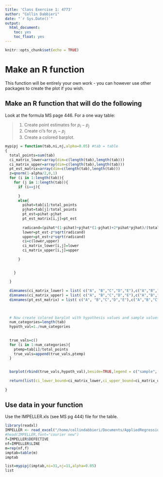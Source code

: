 ```yaml
---
title: 'Class Exercise 1: 4773'
author: "Collin Dabbieri"
date: "`r Sys.Date()`"
output: 
  html_document:
    toc: yes
    toc_float: yes
---
```


```r
knitr::opts_chunk$set(echo = TRUE)
```

# Make an R function
This function will be entirely your own work - you can however use other packages to create the plot if you wish.

## Make an R function that will do the following
Look at the formula MS page 446.
For a one way table:

>
  1. Create point estimates for $p_i-p_j$
  2. Create ci's for $p_i-p_j$
  3. Create a colored barplot.
  
```r
mypipj = function(tab,ni,nj,alpha=0.05) #tab = table
{
  total_points=sum(tab)
  ci_matrix_lower=array(dim=c(length(tab),length(tab)))
  ci_matrix_upper=array(dim=c(length(tab),length(tab)))
  pt_est_matrix=array(dim=c(length(tab),length(tab)))
  z=qnorm(1-alpha/2,0,1)
  for (i in 1:length(tab)){
    for (j in 1:length(tab)){
      if (i==j){
        
      }
      else{
        pihat=tab[i]/total_points
        pjhat=tab[j]/total_points
        pt_est=pihat-pjhat
        pt_est_matrix[i,j]=pt_est
      
        radicand=(pihat*(1-pihat)+pjhat*(1-pjhat)+2*pihat*pjhat)/(total_points)
        lower=pt_est-z*sqrt(radicand)
        upper=pt_est+z*sqrt(radicand)
        ci=c(lower,upper)
        ci_matrix_lower[i,j]=lower
        ci_matrix_upper[i,j]=upper
        
      }

      
    }
    
  }
  
  dimnames(ci_matrix_lower) = list( c("A", "B","C","D","E"),c("A","B","C","D","E"))
  dimnames(ci_matrix_upper) = list( c("A", "B","C","D","E"),c("A","B","C","D","E")) 
  dimnames(pt_est_matrix) = list( c("A", "B","C","D","E"),c("A","B","C","D","E"))

  
  
  # Now create colored barplot with hypothesis values and sample values
  num_categories=length(tab)
  hypoth_val=1./num_categories
 
  
  true_vals=c()
  for (i in 1:num_categories){
    ptemp=tab[i]/total_points
    true_vals=append(true_vals,ptemp)
  }

  
  barplot(rbind(true_vals,hypoth_val),beside=TRUE,legend = c("sample", "hypothesis"),xlab="Categories",ylab="Proportion",col=c('lightblue','magenta'))
  
  return(list(ci_lower_bound=ci_matrix_lower,ci_upper_bound=ci_matrix_upper,pt_est=pt_est_matrix))
  
}
```


## Use data in your function

Use the IMPELLER.xls (see MS pg 444) file for the table.

```r
library(readxl)
IMPELLER <- read_excel("/home/collindabbieri/Documents/AppliedRegressionAnalysis/Dataxls/Excel/IMPELLER.XLS")
#head(IMPELLER,font="courier new")
f=IMPELLER$DEFECTIVE
nf=IMPELLER$LINE
m=rep(nf,f)
imptab=table(m)
imptab

```


```r
list=mypipj(imptab,ni=31,nj=11,alpha=0.05)
list
```


